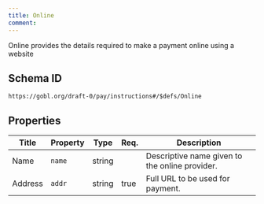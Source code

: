 ```yaml
---
title: Online
comment: 
---
```


Online provides the details required to make a payment online using a website

## Schema ID

`https://gobl.org/draft-0/pay/instructions#/$defs/Online`

## Properties

| Title   | Property | Type   | Req. | Description                                    |
|---------|----------|--------|------|------------------------------------------------|
| Name    | `name`   | string |      | Descriptive name given to the online provider. |
| Address | `addr`   | string | true | Full URL to be used for payment.               |


